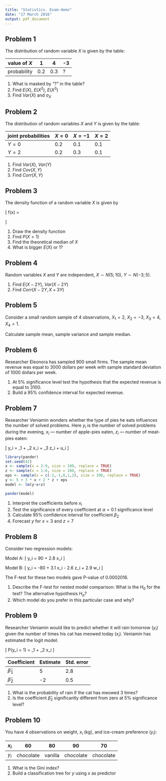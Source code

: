 ```yaml
---
title: "Statistics. Exam-demo"
date: "17 March 2016"
output: pdf_document
---
```


<!--
## Problem 1

What is a variance of random variable? Please, give a formal definition and an intuitive explanation. 
-->

## Problem 1

The distribution of random variable $X$ is given by the table:

value of $X$ | 1 | 4 | -3
------------- | ------|---|---
probability  | $0.2$ | $0.3$ | ?

1. What is masked by "?" in the table?
2. Find $E(X)$, $E(X^2)$, $E(X^3)$
3. Find $Var(X)$ and $\sigma_X$

## Problem 2

The distribution of random variables $X$ and $Y$ is given by the table:

joint probabilities | $X=0$ | $X=-1$ | $X=2$
------------- | -----|----|----
$Y=0$ | $0.2$ | $0.1$ | $0.1$
$Y=2$ | $0.2$ | $0.3$ | $0.1$

1. Find $Var(X)$, $Var(Y)$
2. Find $Cov(X, Y)$
3. Find $Corr(X, Y)$

## Problem 3

The density function of a random variable $X$ is given by

\[
f(x) = \begin{cases}
\frac{2}{3}x, x \in [0;1.5] \\
4-2x, x \in [1.5;2] \\
0, \text{otherwise}
\end{cases}
\]

1. Draw the density function
2. Find $P(X>1)$
3. Find the theoretical median of $X$
4. What is bigger $E(X)$ or 1?

## Problem 4

Random variables $X$ and $Y$ are independent, $X\sim N(5; 10)$, $Y\sim N(-3;5)$.

1. Find $E(X-2Y)$, $Var(X-2Y)$
2. Find $Corr(X-2Y, X+3Y)$

## Problem 5

Consider a small random sample of 4 observations, $X_1 = 2$, $X_2=-3$, $X_3=4$, $X_4=1$.

Calculate sample mean, sample variance and sample median.

## Problem 6

Researcher Eleonora has sampled 900 small firms. The sample mean revenue was equal to 3000 dollars per week with sample standard deviation of 1000 dollars per week.

1. At 5% significance level test the hypothesis that the expected revenue is equal to 3100.
2. Build a 95% confidence interval for expected revenue.

## Problem 7

Researcher Veniamin wonders whether the type of pies he eats influences the number of solved problems. Here $y_i$ is the number of solved problems during the evening, $x_i$ --- number of apple-pies eaten, $z_i$ --- number of meat-pies eaten:

\[
y_i = \beta_1 + \beta_2 x_i + \beta_3 z_i + u_i
\]

```r
library(pander)
set.seed(42)
x <- sample(x = 2:9, size = 100, replace = TRUE)
z <- sample(x = 1:6, size = 100, replace = TRUE)
eps <- sample(x = c(-2,-1,0,1,2), size = 100, replace = TRUE)
y <- 5 + 3 * x + 2 * z + eps
model <- lm(y~x+z)
```

```r
pander(model)
```


1. Interpret the coefficients before $x_i$
2. Test the significance of every coefficient at $\alpha = 0.1$ significance level
3. Calculate 95% confidence interval for coefficient $\beta_2$
4. Forecast $y$ for $x=3$ and $z=7$

## Problem 8

Consider two regression models:

Model A:
\[
\hat y_i = 90 + 2.8 x_i 
\]

Model B:
\[
\hat y_i = -80 + 3.1 x_i - 2.6 z_i + 2.9 w_i
\]

The F-test for these two models gave P-value of 0.0002016.

1. Describe the F-test for nested model comparison: What is the $H_0$ for the test? The alternative hypothesis $H_a$? 
2. Which model do you prefer in this particular case and why?

## Problem 9

Researcher Veniamin would like to predict whether it will rain tomorrow ($y_i$) given the number of times his cat has meowed today ($x_i$). Veniamin has estimated the logit model:

\[
P(y_i = 1) = \beta_1  + \beta_2 x_i
\]

Coefficient  | Estimate | Std. error
------------- | -------|------
$\hat\beta_1$  | 5 | 2.8
$\hat\beta_2$ | -2 | 0.5


1. What is the probability of rain if the cat has meowed 3 times?
2. Is the coefficient $\hat\beta_2$ significantly different from zero at 5% significance level?


## Problem 10

You have 4 observations on weight, $x_i$ (kg), and ice-cream preference ($y_i$):

$x_i$ | 60 | 80 | 90 | 70
----- | ---|---|---|---
$y_i$ | chocolate | vanilla | chocolate | chocolate


1. What is the Gini index?
2. Build a classification tree for $y$ using $x$ as predictor
